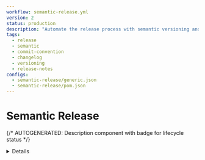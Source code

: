 ```yaml
---
workflow: semantic-release.yml
version: 2
status: production
description: "Automate the release process with semantic versioning and release notes."
tags:
  - release
  - semantic
  - commit-convention
  - changelog
  - versioning
  - release-notes
configs:
  - semantic-release/generic.json
  - semantic-release/pom.json
---
```



# Semantic Release

{/* AUTOGENERATED: Description component with badge for lifecycle status */}

<Description
  status={frontMatter.status}
  description={frontMatter.description}
  tags={frontMatter.tags}
/>

<Usage workflow={frontMatter.workflow} version={frontMatter.version} />

<Details workflow={frontMatter.workflow} configs={frontMatter.configs} />
